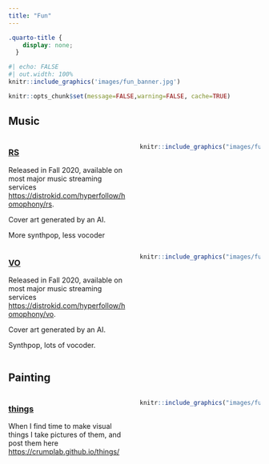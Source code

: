 ```yaml
---
title: "Fun"
---
```


```css
.quarto-title {
    display: none;
  }
```

```r
#| echo: FALSE
#| out.width: 100%
knitr::include_graphics('images/fun_banner.jpg')
```

```r
knitr::opts_chunk$set(message=FALSE,warning=FALSE, cache=TRUE)
```

## Music

::: columns
::: {.column width="50%"}
### [RS](https://distrokid.com/hyperfollow/homophony/rs)

Released in Fall 2020, available on most major music streaming services <https://distrokid.com/hyperfollow/homophony/rs>.

Cover art generated by an AI.

More synthpop, less vocoder
:::

::: {.column width="50%"}
```r
knitr::include_graphics("images/fun/RS.jpg")
```
:::
:::

::: columns
::: {.column width="50%"}
### [VO](https://distrokid.com/hyperfollow/homophony/vo)

Released in Fall 2020, available on most major music streaming services <https://distrokid.com/hyperfollow/homophony/vo>.

Cover art generated by an AI.

Synthpop, lots of vocoder.
:::

::: {.column width="50%"}
```r
knitr::include_graphics("images/fun/VO.jpg")
```
:::
:::

## Painting

::: columns
::: {.column width="50%"}
### [things](https://crumplab.github.io/things/)

When I find time to make visual things I take pictures of them, and post them here <https://crumplab.github.io/things/>
:::

::: {.column width="50%"}
```r
knitr::include_graphics("images/fun/things.jpg")
```
:::
:::

